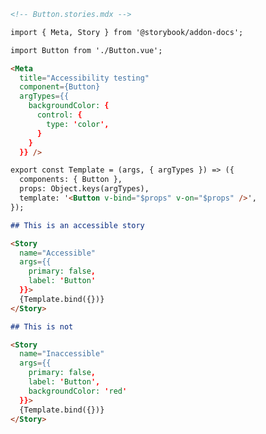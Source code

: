 ```md
<!-- Button.stories.mdx -->

import { Meta, Story } from '@storybook/addon-docs';

import Button from './Button.vue';

<Meta 
  title="Accessibility testing" 
  component={Button} 
  argTypes={{
    backgroundColor: {
      control: {
        type: 'color',
      }
    }
  }} />

export const Template = (args, { argTypes }) => ({
  components: { Button },
  props: Object.keys(argTypes),
  template: '<Button v-bind="$props" v-on="$props" />',
});

## This is an accessible story

<Story
  name="Accessible"
  args={{
    primary: false,
    label: 'Button'
  }}>
  {Template.bind({})}
</Story>

## This is not

<Story
  name="Inaccessible"
  args={{
    primary: false,
    label: 'Button',
    backgroundColor: 'red'
  }}>
  {Template.bind({})}
</Story>
```
